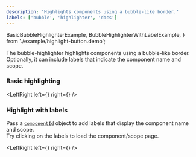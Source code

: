 ```yaml
---
description: 'Highlights components using a bubble-like border.'
labels: ['bubble', 'highlighter', 'docs']
---
```


  BasicBubbleHighlighterExample,
  BubbleHighlighterWithLabelExample,
} from './example/highlight-button.demo';

The bubble-highlighter highlights components using a bubble-like border. Optionally, it can include labels that indicate the component name and scope.

### Basic highlighting

<LeftRight
  left={<HighlightButtonSnippet />}
  right={<BasicBubbleHighlighterExample />}
/>

### Highlight with labels

Pass a [`componentId`](https://bit.dev/teambit/component/component-id/~code/component-id.ts) object to add labels that display the component name and scope.  
Try clicking on the labels to load the component/scope page.

<LeftRight
  left={<HighlightButtonWithLabelSnippet />}
  right={<BubbleHighlighterWithLabelExample />}
/>
